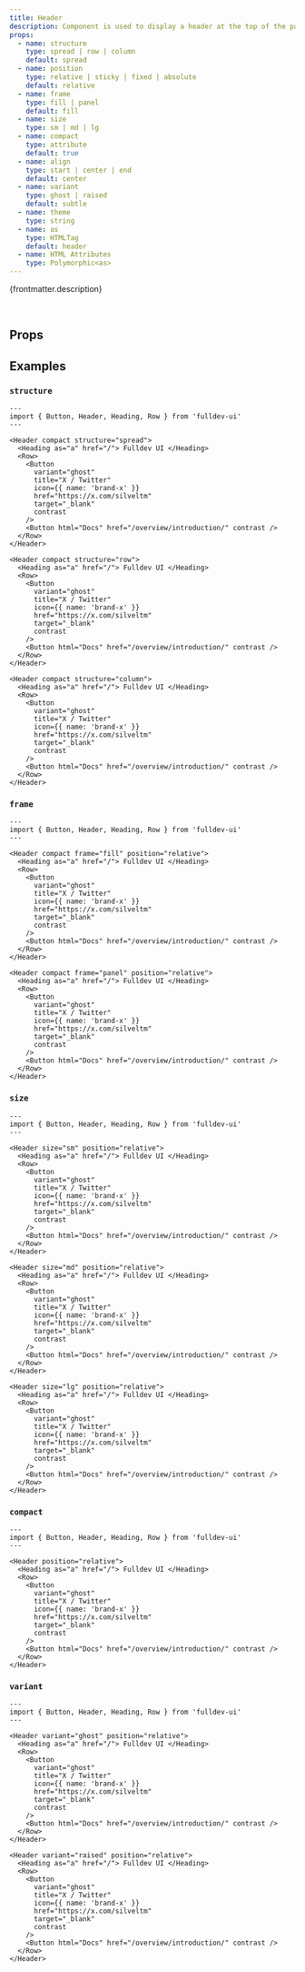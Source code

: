 ```yaml
---
title: Header
description: Component is used to display a header at the top of the page.
props:
  - name: structure
    type: spread | row | column
    default: spread
  - name: position
    type: relative | sticky | fixed | absolute
    default: relative
  - name: frame
    type: fill | panel
    default: fill
  - name: size
    type: sm | md | lg
  - name: compact
    type: attribute
    default: true
  - name: align
    type: start | center | end
    default: center
  - name: variant
    type: ghost | raised
    default: subtle
  - name: theme
    type: string
  - name: as
    type: HTMLTag
    default: header
  - name: HTML Attributes
    type: Polymorphic<as>
---
```



{frontmatter.description}

<br />

## Props

<PropsTable props={frontmatter.props} />

## Examples

### `structure`

```astro live
---
import { Button, Header, Heading, Row } from 'fulldev-ui'
---

<Header compact structure="spread">
  <Heading as="a" href="/"> Fulldev UI </Heading>
  <Row>
    <Button
      variant="ghost"
      title="X / Twitter"
      icon={{ name: 'brand-x' }}
      href="https://x.com/silveltm"
      target="_blank"
      contrast
    />
    <Button html="Docs" href="/overview/introduction/" contrast />
  </Row>
</Header>

<Header compact structure="row">
  <Heading as="a" href="/"> Fulldev UI </Heading>
  <Row>
    <Button
      variant="ghost"
      title="X / Twitter"
      icon={{ name: 'brand-x' }}
      href="https://x.com/silveltm"
      target="_blank"
      contrast
    />
    <Button html="Docs" href="/overview/introduction/" contrast />
  </Row>
</Header>

<Header compact structure="column">
  <Heading as="a" href="/"> Fulldev UI </Heading>
  <Row>
    <Button
      variant="ghost"
      title="X / Twitter"
      icon={{ name: 'brand-x' }}
      href="https://x.com/silveltm"
      target="_blank"
      contrast
    />
    <Button html="Docs" href="/overview/introduction/" contrast />
  </Row>
</Header>
```

### `frame`

```astro live
---
import { Button, Header, Heading, Row } from 'fulldev-ui'
---

<Header compact frame="fill" position="relative">
  <Heading as="a" href="/"> Fulldev UI </Heading>
  <Row>
    <Button
      variant="ghost"
      title="X / Twitter"
      icon={{ name: 'brand-x' }}
      href="https://x.com/silveltm"
      target="_blank"
      contrast
    />
    <Button html="Docs" href="/overview/introduction/" contrast />
  </Row>
</Header>

<Header compact frame="panel" position="relative">
  <Heading as="a" href="/"> Fulldev UI </Heading>
  <Row>
    <Button
      variant="ghost"
      title="X / Twitter"
      icon={{ name: 'brand-x' }}
      href="https://x.com/silveltm"
      target="_blank"
      contrast
    />
    <Button html="Docs" href="/overview/introduction/" contrast />
  </Row>
</Header>
```

### `size`

<SizeProp />

```astro live
---
import { Button, Header, Heading, Row } from 'fulldev-ui'
---

<Header size="sm" position="relative">
  <Heading as="a" href="/"> Fulldev UI </Heading>
  <Row>
    <Button
      variant="ghost"
      title="X / Twitter"
      icon={{ name: 'brand-x' }}
      href="https://x.com/silveltm"
      target="_blank"
      contrast
    />
    <Button html="Docs" href="/overview/introduction/" contrast />
  </Row>
</Header>

<Header size="md" position="relative">
  <Heading as="a" href="/"> Fulldev UI </Heading>
  <Row>
    <Button
      variant="ghost"
      title="X / Twitter"
      icon={{ name: 'brand-x' }}
      href="https://x.com/silveltm"
      target="_blank"
      contrast
    />
    <Button html="Docs" href="/overview/introduction/" contrast />
  </Row>
</Header>

<Header size="lg" position="relative">
  <Heading as="a" href="/"> Fulldev UI </Heading>
  <Row>
    <Button
      variant="ghost"
      title="X / Twitter"
      icon={{ name: 'brand-x' }}
      href="https://x.com/silveltm"
      target="_blank"
      contrast
    />
    <Button html="Docs" href="/overview/introduction/" contrast />
  </Row>
</Header>
```

### `compact`

<CompactProp />

```astro live
---
import { Button, Header, Heading, Row } from 'fulldev-ui'
---

<Header position="relative">
  <Heading as="a" href="/"> Fulldev UI </Heading>
  <Row>
    <Button
      variant="ghost"
      title="X / Twitter"
      icon={{ name: 'brand-x' }}
      href="https://x.com/silveltm"
      target="_blank"
      contrast
    />
    <Button html="Docs" href="/overview/introduction/" contrast />
  </Row>
</Header>
```

### `variant`

<VariantProp />

```astro live
---
import { Button, Header, Heading, Row } from 'fulldev-ui'
---

<Header variant="ghost" position="relative">
  <Heading as="a" href="/"> Fulldev UI </Heading>
  <Row>
    <Button
      variant="ghost"
      title="X / Twitter"
      icon={{ name: 'brand-x' }}
      href="https://x.com/silveltm"
      target="_blank"
      contrast
    />
    <Button html="Docs" href="/overview/introduction/" contrast />
  </Row>
</Header>

<Header variant="raised" position="relative">
  <Heading as="a" href="/"> Fulldev UI </Heading>
  <Row>
    <Button
      variant="ghost"
      title="X / Twitter"
      icon={{ name: 'brand-x' }}
      href="https://x.com/silveltm"
      target="_blank"
      contrast
    />
    <Button html="Docs" href="/overview/introduction/" contrast />
  </Row>
</Header>
```
